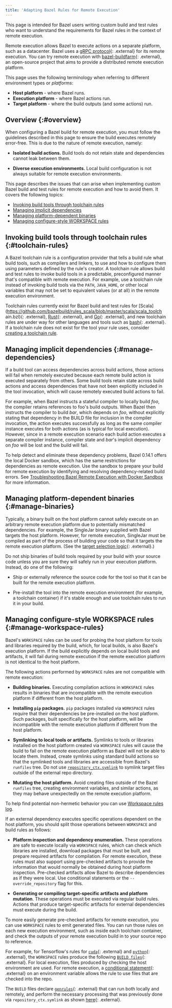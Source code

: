 ```yaml
---
title: 'Adapting Bazel Rules for Remote Execution'
---
```


This page is intended for Bazel users writing custom build and test rules
who want to understand the requirements for Bazel rules in the context of
remote execution.

Remote execution allows Bazel to execute actions on a separate platform, such as
a datacenter. Bazel uses a
[gRPC protocol](https://github.com/bazelbuild/remote-apis/blob/main/build/bazel/remote/execution/v2/remote_execution.proto){: .external}
for its remote execution. You can try remote execution with
[bazel-buildfarm](https://github.com/bazelbuild/bazel-buildfarm){: .external},
an open-source project that aims to provide a distributed remote execution
platform.

This page uses the following terminology when referring to different
environment types or *platforms*:

*   **Host platform** - where Bazel runs.
*   **Execution platform** - where Bazel actions run.
*   **Target platform** - where the build outputs (and some actions) run.

## Overview {:#overview}

When configuring a Bazel build for remote execution, you must follow the
guidelines described in this page to ensure the build executes remotely
error-free. This is due to the nature of remote execution, namely:

*   **Isolated build actions.** Build tools do not retain state and dependencies
    cannot leak between them.

*   **Diverse execution environments.** Local build configuration is not always
    suitable for remote execution environments.

This page describes the issues that can arise when implementing custom Bazel
build and test rules for remote execution and how to avoid them. It covers the
following topics:

*  [Invoking build tools through toolchain rules](#toolchain-rules)
*  [Managing implicit dependencies](#manage-dependencies)
*  [Managing platform-dependent binaries](#manage-binaries)
*  [Managing configure-style WORKSPACE rules](#manage-workspace-rules)

## Invoking build tools through toolchain rules {:#toolchain-rules}

A Bazel toolchain rule is a configuration provider that tells a build rule what
build tools, such as compilers and linkers, to use and how to configure them
using parameters defined by the rule's creator. A toolchain rule allows build
and test rules to invoke build tools in a predictable, preconfigured manner
that's compatible with remote execution. For example, use a toolchain rule
instead of invoking build tools via the `PATH`, `JAVA_HOME`, or other local
variables that may not be set to equivalent values (or at all) in the remote
execution environment.

Toolchain rules currently exist for Bazel build and test rules for
[Scala](https://github.com/bazelbuild/rules_scala/blob/master/scala/scala_toolch
ain.bzl){: .external},
[Rust](https://github.com/bazelbuild/rules_rust/blob/main/rust/toolchain.bzl){: .external},
and [Go](https://github.com/bazelbuild/rules_go/blob/master/go/toolchains.rst){: .external},
and new toolchain rules are under way for other languages and tools such as
[bash](https://docs.google.com/document/d/e/2PACX-1vRCSB_n3vctL6bKiPkIa_RN_ybzoAccSe0ic8mxdFNZGNBJ3QGhcKjsL7YKf-ngVyjRZwCmhi_5KhcX/pub){: .external}.
If a toolchain rule does not exist for the tool your rule uses, consider
[creating a toolchain rule](/versions/7.4.0/extending/toolchains#creating-a-toolchain-rule).

## Managing implicit dependencies {:#manage-dependencies}

If a build tool can access dependencies across build actions, those actions will
fail when remotely executed because each remote build action is executed
separately from others. Some build tools retain state across build actions and
access dependencies that have not been explicitly included in the tool
invocation, which will cause remotely executed build actions to fail.

For example, when Bazel instructs a stateful compiler to locally build _foo_,
the compiler retains references to foo's build outputs. When Bazel then
instructs the compiler to build _bar_, which depends on _foo_, without
explicitly stating that dependency in the BUILD file for inclusion in the
compiler invocation, the action executes successfully as long as the same
compiler instance executes for both actions (as is typical for local execution).
However, since in a remote execution scenario each build action executes a
separate compiler instance, compiler state and _bar_'s implicit dependency on
_foo_ will be lost and the build will fail.

To help detect and eliminate these dependency problems, Bazel 0.14.1 offers the
local Docker sandbox, which has the same restrictions for dependencies as remote
execution. Use the sandbox to prepare your build for remote execution by
identifying and resolving dependency-related build errors. See [Troubleshooting Bazel Remote Execution with Docker Sandbox](/versions/7.4.0/remote/sandbox)
for more information.

## Managing platform-dependent binaries {:#manage-binaries}

Typically, a binary built on the host platform cannot safely execute on an
arbitrary remote execution platform due to potentially mismatched dependencies.
For example, the SingleJar binary supplied with Bazel targets the host platform.
However, for remote execution, SingleJar must be compiled as part of the process
of building your code so that it targets the remote execution platform. (See the
[target selection logic](https://github.com/bazelbuild/bazel/blob/130aeadfd660336572c3da397f1f107f0c89aa8d/tools/jdk/BUILD#L115){: .external}.)

Do not ship binaries of build tools required by your build with your source code
unless you are sure they will safely run in your execution platform. Instead, do
one of the following:

*   Ship or externally reference the source code for the tool so that it can be
    built for the remote execution platform.

*   Pre-install the tool into the remote execution environment (for example, a
    toolchain container) if it's stable enough and use toolchain rules to run it
    in your build.

## Managing configure-style WORKSPACE rules {:#manage-workspace-rules}

Bazel's `WORKSPACE` rules can be used for probing the host platform for tools
and libraries required by the build, which, for local builds, is also Bazel's
execution platform. If the build explicitly depends on local build tools and
artifacts, it will fail during remote execution if the remote execution platform
is not identical to the host platform.

The following actions performed by `WORKSPACE` rules are not compatible with
remote execution:

*   **Building binaries.** Executing compilation actions in `WORKSPACE` rules
    results in binaries that are incompatible with the remote execution platform
    if different from the host platform.

*   **Installing `pip` packages.** `pip` packages  installed via `WORKSPACE`
    rules require that their dependencies be pre-installed on the host platform.
    Such packages, built specifically for the host platform, will be
    incompatible with the remote execution platform if different from the host
    platform.

*   **Symlinking to local tools or artifacts.** Symlinks to tools or libraries
    installed on the host platform created via `WORKSPACE` rules will cause the
    build to fail on the remote execution platform as Bazel will not be able to
    locate them. Instead, create symlinks using standard build actions so that
    the symlinked tools and libraries are accessible from Bazel's `runfiles`
    tree. Do not use [`repository_ctx.symlink`](/versions/7.4.0/rules/lib/builtins/repository_ctx#symlink)
    to symlink target files outside of the external repo directory.

*   **Mutating the host platform.** Avoid creating files outside of the Bazel
    `runfiles` tree, creating environment variables, and similar actions, as
     they may behave unexpectedly on the remote execution platform.

To help find potential non-hermetic behavior you can use [Workspace rules log](/versions/7.4.0/remote/workspace).

If an external dependency executes specific operations dependent on the host
platform, you should split those operations between `WORKSPACE` and build
rules as follows:

*   **Platform inspection and dependency enumeration.** These operations are
    safe to execute locally via `WORKSPACE` rules, which can check which
    libraries are installed, download packages that must be built, and prepare
    required artifacts for compilation. For remote execution, these rules must
    also support using pre-checked artifacts to provide the information that
    would normally be obtained during host platform inspection. Pre-checked
    artifacts allow Bazel to describe dependencies as if they were local. Use
    conditional statements or the `--override_repository` flag for this.

*   **Generating or compiling target-specific artifacts and platform mutation**.
    These operations must be executed via regular build rules. Actions that
    produce target-specific artifacts for external dependencies must execute
    during the build.

To more easily generate pre-checked artifacts for remote execution, you can use
`WORKSPACE` rules to emit generated files. You can run those rules on each new
execution environment, such as inside each toolchain container, and check the
outputs of your remote execution build in to your source repo to reference.

For example, for Tensorflow's rules for [`cuda`](https://github.com/tensorflow/tensorflow/blob/master/third_party/gpus/cuda_configure.bzl){: .external}
and [`python`](https://github.com/tensorflow/tensorflow/blob/master/third_party/py/python_configure.bzl){: .external},
the `WORKSPACE` rules produce the following [`BUILD files`](https://github.com/tensorflow/tensorflow/blob/master/tensorflow/tools/third_party/toolchains/cpus/py){: .external}.
For local execution, files produced by checking the host environment are used.
For remote execution, a [conditional statement](https://github.com/tensorflow/tensorflow/blob/master/third_party/py/python_configure.bzl#L304){: .external}
on an environment variable allows the rule to use files that are checked into
the repo.

The `BUILD` files declare [`genrules`](https://github.com/tensorflow/tensorflow/blob/master/third_party/py/python_configure.bzl#L84){: .external}
that can run both locally and remotely, and perform the necessary processing
that was previously done via `repository_ctx.symlink` as shown [here](https://github.com/tensorflow/tensorflow/blob/d1ba01f81d8fa1d0171ba9ce871599063d5c7eb9/third_party/gpus/cuda_configure.bzl#L730){: .external}.

